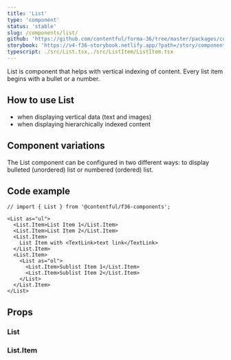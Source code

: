 ```yaml
---
title: 'List'
type: 'component'
status: 'stable'
slug: /components/list/
github: 'https://github.com/contentful/forma-36/tree/master/packages/components/List'
storybook: 'https://v4-f36-storybook.netlify.app/?path=/story/components-list--default'
typescript: ./src/List.tsx,./src/ListItem/ListItem.tsx
---
```


List is component that helps with vertical indexing of content.
Every list item begins with a bullet or a number.

## How to use List

- when displaying vertical data (text and images)
- when displaying hierarchically indexed content

## Component variations

The List component can be configured in two different ways: to display bulleted (unordered) list or numbered (ordered) list.

## Code example

```tsx
// import { List } from '@contentful/f36-components';

<List as="ul">
  <List.Item>List Item 1</List.Item>
  <List.Item>List Item 2</List.Item>
  <List.Item>
    List Item with <TextLink>text link</TextLink>
  </List.Item>
  <List.Item>
    <List as="ol">
      <List.Item>Sublist Item 1</List.Item>
      <List.Item>Sublist Item 2</List.Item>
    </List>
  </List.Item>
</List>
```

## Props


### List

<Props of="List" />

### List.Item

<Props of="ListItem" />
